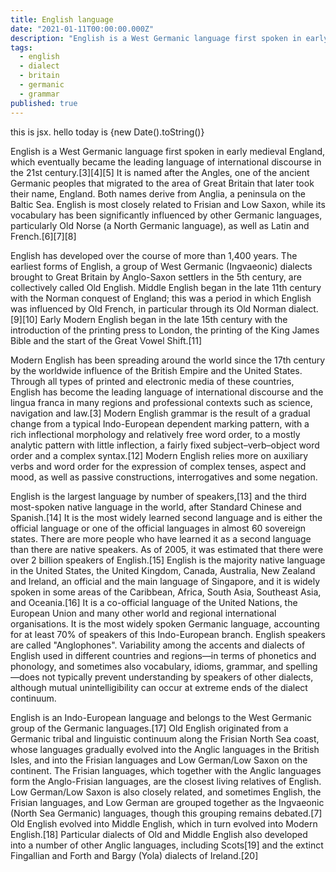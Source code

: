```yaml
---
title: English language
date: "2021-01-11T00:00:00.000Z"
description: "English is a West Germanic language first spoken in early medieval England, which eventually became the leading language of international discourse in the 21st century."
tags:
  - english
  - dialect
  - britain
  - germanic
  - grammar
published: true
---
```


<p>this is jsx. hello today is {new Date().toString()}</p>

English is a West Germanic language first spoken in early medieval England, which eventually became the leading language of international discourse in the 21st century.[3][4][5] It is named after the Angles, one of the ancient Germanic peoples that migrated to the area of Great Britain that later took their name, England. Both names derive from Anglia, a peninsula on the Baltic Sea. English is most closely related to Frisian and Low Saxon, while its vocabulary has been significantly influenced by other Germanic languages, particularly Old Norse (a North Germanic language), as well as Latin and French.[6][7][8]

English has developed over the course of more than 1,400 years. The earliest forms of English, a group of West Germanic (Ingvaeonic) dialects brought to Great Britain by Anglo-Saxon settlers in the 5th century, are collectively called Old English. Middle English began in the late 11th century with the Norman conquest of England; this was a period in which English was influenced by Old French, in particular through its Old Norman dialect.[9][10] Early Modern English began in the late 15th century with the introduction of the printing press to London, the printing of the King James Bible and the start of the Great Vowel Shift.[11]

Modern English has been spreading around the world since the 17th century by the worldwide influence of the British Empire and the United States. Through all types of printed and electronic media of these countries, English has become the leading language of international discourse and the lingua franca in many regions and professional contexts such as science, navigation and law.[3] Modern English grammar is the result of a gradual change from a typical Indo-European dependent marking pattern, with a rich inflectional morphology and relatively free word order, to a mostly analytic pattern with little inflection, a fairly fixed subject–verb–object word order and a complex syntax.[12] Modern English relies more on auxiliary verbs and word order for the expression of complex tenses, aspect and mood, as well as passive constructions, interrogatives and some negation.

English is the largest language by number of speakers,[13] and the third most-spoken native language in the world, after Standard Chinese and Spanish.[14] It is the most widely learned second language and is either the official language or one of the official languages in almost 60 sovereign states. There are more people who have learned it as a second language than there are native speakers. As of 2005, it was estimated that there were over 2 billion speakers of English.[15] English is the majority native language in the United States, the United Kingdom, Canada, Australia, New Zealand and Ireland, an official and the main language of Singapore, and it is widely spoken in some areas of the Caribbean, Africa, South Asia, Southeast Asia, and Oceania.[16] It is a co-official language of the United Nations, the European Union and many other world and regional international organisations. It is the most widely spoken Germanic language, accounting for at least 70% of speakers of this Indo-European branch. English speakers are called "Anglophones". Variability among the accents and dialects of English used in different countries and regions—in terms of phonetics and phonology, and sometimes also vocabulary, idioms, grammar, and spelling—does not typically prevent understanding by speakers of other dialects, although mutual unintelligibility can occur at extreme ends of the dialect continuum.

English is an Indo-European language and belongs to the West Germanic group of the Germanic languages.[17] Old English originated from a Germanic tribal and linguistic continuum along the Frisian North Sea coast, whose languages gradually evolved into the Anglic languages in the British Isles, and into the Frisian languages and Low German/Low Saxon on the continent. The Frisian languages, which together with the Anglic languages form the Anglo-Frisian languages, are the closest living relatives of English. Low German/Low Saxon is also closely related, and sometimes English, the Frisian languages, and Low German are grouped together as the Ingvaeonic (North Sea Germanic) languages, though this grouping remains debated.[7] Old English evolved into Middle English, which in turn evolved into Modern English.[18] Particular dialects of Old and Middle English also developed into a number of other Anglic languages, including Scots[19] and the extinct Fingallian and Forth and Bargy (Yola) dialects of Ireland.[20]

